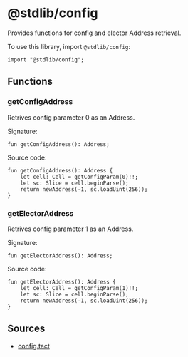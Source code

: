 # @stdlib/config

Provides functions for config and elector Address retrieval.

To use this library, import `@stdlib/config`:

```tact
import "@stdlib/config";
```

## Functions

### getConfigAddress

Retrives config parameter 0 as an Address.

Signature:

```tact
fun getConfigAddress(): Address;
```

Source code:

```tact
fun getConfigAddress(): Address {
    let cell: Cell = getConfigParam(0)!!;
    let sc: Slice = cell.beginParse();
    return newAddress(-1, sc.loadUint(256));
}
```

### getElectorAddress

Retrives config parameter 1 as an Address.

Signature:

```tact
fun getElectorAddress(): Address;
```

Source code:

```tact
fun getElectorAddress(): Address {
    let cell: Cell = getConfigParam(1)!!;
    let sc: Slice = cell.beginParse();
    return newAddress(-1, sc.loadUint(256));
}
```

## Sources

* [config.tact](https://github.com/tact-lang/tact/blob/61541b7783098e1af669faccd7d2334c10981c72/stdlib/libs/config.tact)